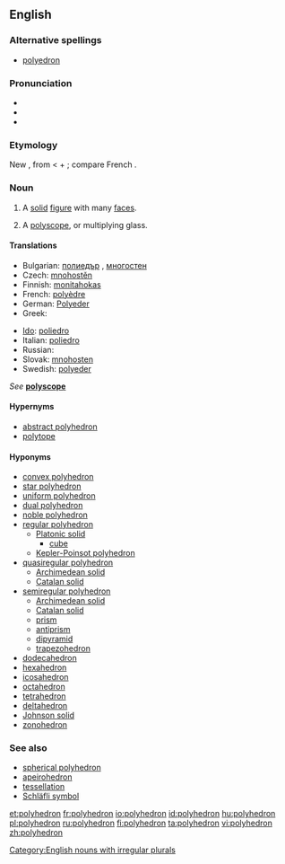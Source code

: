 ==English==
{{wikipedia}}

===Alternative spellings===
*[[polyedron]]

===Pronunciation===
* {{enPR|pŏlēhē'drən}}
* {{IPA|/pɒli'hiːdrən/}}
* {{SAMPA|/pQli"hi:dr@n/}}

===Etymology===
New {{etyl|la}}, from {{Gr.}} {{term|πολύεδρον|sc=Grek|tr=polyhedron}} < {{term|πολύς|sc=Grek|tr=polys||many}} + {{term|ἕδρα|sc=Polytonic|tr=hedron||seat}}; compare French {{term|polyèdre|lang=fr}}.

===Noun===
{{en-noun|polyhedr|a|pl2=polyhedrons}}

# {{geometry}} A [[solid]] [[figure]] with many [[face]]s.
# {{optics}} A [[polyscope]], or multiplying glass.

====Translations====
{{trans-top|geometry: solid figure}}
* Bulgarian: [[полиедър]] {{m}}, [[многостен]] {{m}}
* Czech: [[mnohostěn]] {{m}}
* Finnish: [[monitahokas]]
* French: [[polyèdre]] {{m}}
* German: [[Polyeder]] {{n}}
* Greek: {{t|el|πολύεδρον|n}}
{{trans-mid}}
* [[Ido]]: [[poliedro]]
* Italian: [[poliedro]]
* Russian: {{t|ru|многогранник|tr=mnogogránnik|m}}
* Slovak: [[mnohosten]] {{m}}
* Swedish: [[polyeder]] {{c}}
{{trans-bottom}}

{{trans-top|polyscope}}
''See'' '''[[polyscope]]'''
{{trans-mid}}
{{trans-bottom}}

====Hypernyms====
* [[abstract polyhedron]]
* [[polytope]]

====Hyponyms====
* [[convex polyhedron]]
* [[star polyhedron]]
* [[uniform polyhedron]]
* [[dual polyhedron]]
* [[noble polyhedron]]
* [[regular polyhedron]]
** [[Platonic solid]]
*** [[cube]]
** [[Kepler-Poinsot polyhedron]]
* [[quasiregular polyhedron]]
** [[Archimedean solid]]
** [[Catalan solid]]
* [[semiregular polyhedron]]
** [[Archimedean solid]]
** [[Catalan solid]]
** [[prism]]
** [[antiprism]]
** [[dipyramid]]
** [[trapezohedron]]
* [[dodecahedron]]
* [[hexahedron]]
* [[icosahedron]]
* [[octahedron]]
* [[tetrahedron]]
* [[deltahedron]]
* [[Johnson solid]]
* [[zonohedron]]

===See also===
* [[spherical polyhedron]]
* [[apeirohedron]]
* [[tessellation]]
* [[Schläfli symbol]]

[[Category:English nouns with irregular plurals]]

[[et:polyhedron]]
[[fr:polyhedron]]
[[io:polyhedron]]
[[id:polyhedron]]
[[hu:polyhedron]]
[[pl:polyhedron]]
[[ru:polyhedron]]
[[fi:polyhedron]]
[[ta:polyhedron]]
[[vi:polyhedron]]
[[zh:polyhedron]]
